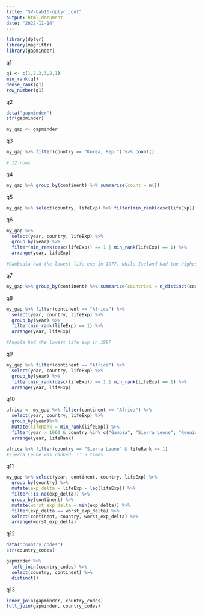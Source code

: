 ```yaml
---
title: "SV-Lab16-dplyr_cont"
output: html_document
date: "2022-11-14"
---
```


```r
library(dplyr)
library(magrittr)
library(gapminder)
```
q1
```r
q1 <- c(1,2,3,3,2,1)
min_rank(q1)
dense_rank(q1)
row_number(q1)
```

q2
```r
data("gapminder")
str(gapminder)

my_gap <- gapminder
```

q3
```r
my_gap %>% filter(country == "Korea, Rep.") %>% count() 

# 12 rows
```

q4
```r
my_gap %>% group_by(continent) %>% summarize(count = n())
```

q5
```r
my_gap %>% select(country, lifeExp) %>% filter(min_rank(desc(lifeExp)) == 1 | min_rank(lifeExp) == 1) %>% arrange(lifeExp)
```

q6
```r
my_gap %>% 
  select(year, country, lifeExp) %>% 
  group_by(year) %>% 
  filter(min_rank(desc(lifeExp)) == 1 | min_rank(lifeExp) == 1) %>% 
  arrange(year, lifeExp)

#Cambodia had the lowest life exp in 1977, while Iceland had the highest life exp in 1977.
```

q7
```r
my_gap %>% group_by(continent) %>% summarize(countries = n_distinct(country))
```

q8
```r
my_gap %>% filter(continent == "Africa") %>%
  select(year, country, lifeExp) %>%
  group_by(year) %>% 
  filter(min_rank(lifeExp) == 1) %>% 
  arrange(year, lifeExp)

#Angola had the lowest life exp in 1987
```

q9
```r
my_gap %>% filter(continent == "Africa") %>%
  select(year, country, lifeExp) %>%
  group_by(year) %>% 
  filter(min_rank(desc(lifeExp)) == 1 | min_rank(lifeExp) == 1) %>% 
  arrange(year, lifeExp)
```

q10
```r
africa <- my_gap %>% filter(continent == "Africa") %>%
  select(year, country, lifeExp) %>%
  group_by(year)%>%
  mutate(lifeRank = min_rank(lifeExp)) %>%
  filter(year > 1960 & country %in% c("Gambia", "Sierra Leone", "Reunion", "Rwanda")) %>%
  arrange(year, lifeRank)

africa %>% filter(country == "Sierra Leone" & lifeRank == 1)
#Sierra Leone was ranked '1' 5 times
```

q11
```r
my_gap %>% select(year, continent, country, lifeExp) %>%
  group_by(country) %>%
  mutate(exp_delta = lifeExp - lag(lifeExp)) %>%
  filter(!is.na(exp_delta)) %>%
  group_by(continent) %>%
  mutate(worst_exp_delta = min(exp_delta)) %>%
  filter(exp_delta == worst_exp_delta) %>%
  select(continent, country, worst_exp_delta) %>%
  arrange(worst_exp_delta)
```

q12
```r
data("country_codes")
str(country_codes)
```
```r
gapminder %>%
  left_join(country_codes) %>%
  select(country, continent) %>%
  distinct()
```

q13
```r
inner_join(gapminder, country_codes)
full_join(gapminder, country_codes)
```

